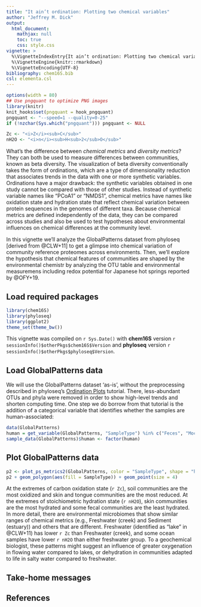 ```yaml
---
title: "It ain’t ordination: Plotting two chemical variables"
author: "Jeffrey M. Dick"
output:
  html_document:
    mathjax: null
    toc: true
    css: style.css
vignette: >
  %\VignetteIndexEntry{It ain’t ordination: Plotting two chemical variables}
  %\VignetteEngine{knitr::rmarkdown}
  %\VignetteEncoding{UTF-8}
bibliography: chem16S.bib
csl: elementa.csl
---
```


```r
options(width = 80)
## Use pngquant to optimize PNG images
library(knitr)
knit_hooks$set(pngquant = hook_pngquant)
pngquant <- "--speed=1 --quality=0-25"
if (!nzchar(Sys.which("pngquant"))) pngquant <- NULL
```

```r
Zc <- "<i>Z</i><sub>C</sub>"
nH2O <- "<i>n</i><sub>H<sub>2</sub>O</sub>"
```

What's the difference between *chemical metrics* and *diversity metrics*?
They can both be used to measure differences between communities, known as beta diversity.
The visualization of beta diversity conventionally takes the form of ordinations, which are a type of dimensionality reduction that associates trends in the data with one or more synthetic variables.
Ordinations have a major drawback: the synthetic variables obtained in one study cannot be compared with those of other studies.
Instead of synthetic variable names like "PCoA1" or "NMDS1", chemical metrics have names like oxidation state and hydration state that reflect chemical variation between protein sequences in the genomes of different taxa.
Because chemical metrics are defined independently of the data, they can be compared across studies and also be used to test hypotheses about environmental influences on chemical differences at the community level.

In this vignette we'll analyze the GlobalPatterns dataset from phyloseq [derived from @CLW+11] to get a glimpse into chemical variation of community reference proteomes across environments.
Then, we'll explore the hypothesis that chemical features of communities are shaped by the environmental chemistr by analyzing the OTU table and environmental measuremens including redox potential for Japanese hot springs reported by @OFY+19.

## Load required packages

```r
library(chem16S)
library(phyloseq)
library(ggplot2)
theme_set(theme_bw())
```

This vignette was compiled on `r Sys.Date()` with **chem16S** version `r sessionInfo()$otherPkgs$chem16S$Version` and **phyloseq** version `r sessionInfo()$otherPkgs$phyloseq$Version`.

## Load GlobalPatterns data

We will use the GlobalPatterns dataset 'as-is', without the preprocessing described in phyloseq's [Ordination Plots](https://joey711.github.io/phyloseq/plot_ordination-examples) tutorial.
There, less-abundant OTUs and phyla were removed in order to show high-level trends and shorten computing time.
One step we do borrow from that tutorial is the addition of a categorical variable that identifies whether the samples are human-associated:

```r
data(GlobalPatterns)
human = get_variable(GlobalPatterns, "SampleType") %in% c("Feces", "Mock", "Skin", "Tongue")
sample_data(GlobalPatterns)$human <- factor(human)
```

## Plot GlobalPatterns data

```r
p2 <- plot_ps_metrics2(GlobalPatterns, color = "SampleType", shape = "human")
p2 + geom_polygon(aes(fill = SampleType)) + geom_point(size = 4)
```

At the extremes of carbon oxidation state (`r Zc`), soil communities are the most oxidized and skin and tongue communities are the most reduced.
At the extremes of stoichiometric hydration state (`r nH2O`), skin communities are the most hydrated and some fecal communities are the least hydrated.
In more detail, there are environmental microbiomes that show similar ranges of chemical metrics (e.g., Freshwater (creek) and Sediment (estuary)) and others that are different.
Freshwater (identified as "lake" in @CLW+11) has lower `r Zc` than Freshwater (creek), and some ocean samples have lower `r nH2O` than either freshwater group.
To a geochemical biologist, these patterns might suggest an influence of greater oxygenation in flowing water compared to lakes, or dehydration in communities adapted to life in salty water compared to freshwater.

## Take-home messages

## References

